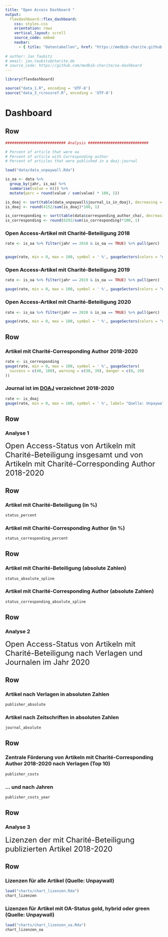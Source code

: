 ```yaml
---
title: "Open Access Dashboard "
output: 
  flexdashboard::flex_dashboard:
    css: styles.css
    orientation: rows
    vertical_layout: scroll
    source_code: embed
    navbar:
      - { title: "Datentabellen", href: "https://medbib-charite.github.io/oa-dashboard/tables", align: right }
    
# author: Jan Taubitz
# email: jan.taubitz@charite.de
# source_code: https://github.com/medbib-charite/oa-dashboard
---
```


```r
library(flexdashboard)

source("data_1.R", encoding = 'UTF-8')
source("data_3_rcrossref.R", encoding = 'UTF-8')
```

Dashboard {data-icon="fa-globe"}
===================================== 

Row 
-----------------------------------------------------------------------

```r
########################### Analysis ###########################

# Percent of article that were oa
# Percent of article with Corresponding author
# Percent of articles that were published in a doaj-journal

load("data/data_unpaywall.Rda")

is_oa <- data %>%
  group_by(jahr, is_oa) %>%
  summarise(value = n()) %>%
  mutate(perc = round(value / sum(value) * 100, 1))

is_doaj <- sort(table(data_unpaywall$journal_is_in_doaj), decreasing = TRUE)
is_doaj <- round(4152/sum(is_doaj)*100, 1)

is_corresponding <- sort(table(data$corresponding_author_cha), decreasing = TRUE)
is_corresponding <- round(6292/sum(is_corresponding)*100, 1)
```


### Open Access-Artikel mit Charité-Beteiligung 2018

```r
rate <- is_oa %>% filter(jahr == 2018 & is_oa == TRUE) %>% pull(perc)


gauge(rate, min = 0, max = 100, symbol = ' %', gaugeSectors(colors = "#e97202"))
```

### Open Access-Artikel mit Charité-Beteiligung 2019

```r
rate <- is_oa %>% filter(jahr == 2019 & is_oa == TRUE) %>% pull(perc)

gauge(rate, min = 0, max = 100, symbol = ' %', gaugeSectors(colors = "#e97202"))
```

### Open Access-Artikel mit Charité-Beteiligung 2020

```r
rate <- is_oa %>% filter(jahr == 2020 & is_oa == TRUE) %>% pull(perc)

gauge(rate, min = 0, max = 100, symbol = ' %', gaugeSectors(colors = "#e97202"))
```


Row 
-----------------------------------------------------------------------

### Artikel mit Charité-Corresponding Author 2018-2020

```r
rate <- is_corresponding
gauge(rate, min = 0, max = 100, symbol = ' %', gaugeSectors(
  success = c(40, 100), warning = c(30, 39), danger = c(0, 29)
))
```

### Journal ist im [DOAJ](https://doaj.org/) verzeichnet 2018-2020

```r
rate <- is_doaj
gauge(rate, min = 0, max = 100, symbol = ' %', label= "Quelle: Unpaywall", gaugeSectors(colors = "#e97202"))
```

Row {data-height=auto}
-----------------------------------------------------------------------

### Analyse 1

<font size="5"> Open Access-Status von Artikeln mit Charité-Beteiligung insgesamt und von Artikeln mit Charité-Corresponding Author 2018-2020</font>


Row {data-height=auto}
-----------------------------------------------------------------------


### Artikel mit Charité-Beteiligung (in %)

```r
status_percent
```

### Artikel mit Charité-Corresponding Author (in %)

```r
status_corresponding_percent
```

Row {data-height=auto}
-----------------------------------------------------------------------


### Artikel mit Charité-Beteiligung (absolute Zahlen)

```r
status_absolute_spline
```

### Artikel mit Charité-Corresponding Author (absolute Zahlen)

```r
status_corresponding_absolute_spline
```




Row {data-height=auto}
-----------------------------------------------------------------------

### Analyse 2

<font size="5"> Open Access-Status von Artikeln mit Charité-Beteiligung nach Verlagen und Journalen im Jahr 2020</font>


Row {data-height=auto}
-----------------------------------------------------------------------

### Artikel nach Verlagen in absoluten Zahlen

```r
publisher_absolute
```

### Artikel nach Zeitschriften in absoluten Zahlen

```r
journal_absolute
```

Row {.tabset}
-----------------------------------------------------------------------

### Zentrale Förderung von Artikeln mit Charité-Corresponding Author 2018-2020 nach Verlagen (Top 10)


```r
publisher_costs
```


### ... und nach Jahren


```r
publisher_costs_year
```


Row {data-height=auto}
-----------------------------------------------------------------------

### Analyse 3

<font size="5"> Lizenzen der mit Charité-Beteiligung publizierten Artikel 2018-2020</font>

Row 
-----------------------------------------------------------------------

### Lizenzen für alle Artikel (Quelle: Unpaywall)

```r
load("charts/chart_lizenzen.Rda")
chart_lizenzen
```

### Lizenzen für Artikel mit OA-Status gold, hybrid oder green (Quelle: Unpaywall)

```r
load("charts/chart_lizenzen_oa.Rda")
chart_lizenzen_oa
```

